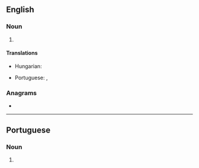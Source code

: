 ==English==

===Noun===
{{head|en|noun}}

# {{init of|en|[[east-southeast]]}}

====Translations====
{{trans-top|initialism of east-southeast}}
* Hungarian: {{t|hu|K-DK}}
{{trans-mid}}
* Portuguese: {{t|pt|és-sudeste|m}}, {{t+|pt|ESE|m}}
{{trans-bottom}}

===Anagrams===
* {{anagrams|en|a=ees|SEE|See|ees|see}}

{{C|en|Compass points}}

----

==Portuguese==

===Noun===
{{head|pt|noun|g=m}}

# {{l|en|ESE}} {{gloss|east-southeast}}